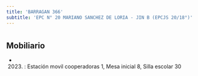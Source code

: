 ```yaml
---
title: 'BARRAGAN 366'
subtitle: 'EPC N° 20 MARIANO SANCHEZ DE LORIA - JIN B (EPCJS 20/18°)'
---
```


#


## Mobiliario

*  (2023) : Estación movil cooperadoras 1, Mesa inicial 8, Silla escolar 30 



